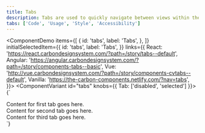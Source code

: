 ```yaml
---
title: Tabs
description: Tabs are used to quickly navigate between views within the same context.
tabs: ['Code', 'Usage', 'Style', 'Accessibility']
---
```


<ComponentDemo
  items={[
    {
      id: 'tabs',
      label: 'Tabs',
    },
  ]}
  initialSelectedItem={{
    id: 'tabs',
    label: 'Tabs',
  }}
  links={{
    React: 'https://react.carbondesignsystem.com/?path=/story/tabs--default',
    Angular:
      'https://angular.carbondesignsystem.com/?path=/story/components-tabs--basic',
    Vue:
      'http://vue.carbondesignsystem.com/?path=/story/components-cvtabs--default',
    Vanilla: 'https://the-carbon-components.netlify.com/?nav=tabs',
  }}>
  <ComponentVariant id="tabs" knobs={{ Tab: ['disabled', 'selected'] }}>{`
<div style={{ width: '50%' }}>
  <Tabs>
    <Tab
      href="#"
      id="tab-1"
      label="Tab label 1"
    >
      <div className="some-content">
        Content for first tab goes here.
      </div>
    </Tab>
    <Tab
      href="#"
      id="tab-2"
      label="Tab label 2"
    >
      <div className="some-content">
        Content for second tab goes here.
      </div>
    </Tab>
    <Tab
      href="#"
      id="tab-3"
      label='Tab label 3'
    >
      <div className="some-content">
        Content for third tab goes here.
      </div>
    </Tab>
  </Tabs>
</div>
  `}</ComponentVariant>
</ComponentDemo>
